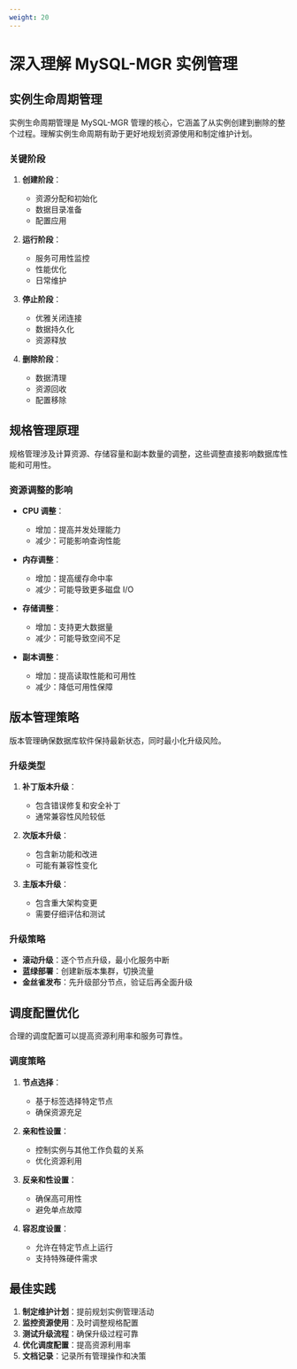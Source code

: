 ```yaml
---
weight: 20
---
```


# 深入理解 MySQL-MGR 实例管理

## 实例生命周期管理

实例生命周期管理是 MySQL-MGR 管理的核心，它涵盖了从实例创建到删除的整个过程。理解实例生命周期有助于更好地规划资源使用和制定维护计划。

### 关键阶段

1. **创建阶段**：
   - 资源分配和初始化
   - 数据目录准备
   - 配置应用

2. **运行阶段**：
   - 服务可用性监控
   - 性能优化
   - 日常维护

3. **停止阶段**：
   - 优雅关闭连接
   - 数据持久化
   - 资源释放

4. **删除阶段**：
   - 数据清理
   - 资源回收
   - 配置移除

## 规格管理原理

规格管理涉及计算资源、存储容量和副本数量的调整，这些调整直接影响数据库性能和可用性。

### 资源调整的影响

- **CPU 调整**：
  - 增加：提高并发处理能力
  - 减少：可能影响查询性能

- **内存调整**：
  - 增加：提高缓存命中率
  - 减少：可能导致更多磁盘 I/O

- **存储调整**：
  - 增加：支持更大数据量
  - 减少：可能导致空间不足

- **副本调整**：
  - 增加：提高读取性能和可用性
  - 减少：降低可用性保障

## 版本管理策略

版本管理确保数据库软件保持最新状态，同时最小化升级风险。

### 升级类型

1. **补丁版本升级**：
   - 包含错误修复和安全补丁
   - 通常兼容性风险较低

2. **次版本升级**：
   - 包含新功能和改进
   - 可能有兼容性变化

3. **主版本升级**：
   - 包含重大架构变更
   - 需要仔细评估和测试

### 升级策略

- **滚动升级**：逐个节点升级，最小化服务中断
- **蓝绿部署**：创建新版本集群，切换流量
- **金丝雀发布**：先升级部分节点，验证后再全面升级

## 调度配置优化

合理的调度配置可以提高资源利用率和服务可靠性。

### 调度策略

1. **节点选择**：
   - 基于标签选择特定节点
   - 确保资源充足

2. **亲和性设置**：
   - 控制实例与其他工作负载的关系
   - 优化资源利用

3. **反亲和性设置**：
   - 确保高可用性
   - 避免单点故障

4. **容忍度设置**：
   - 允许在特定节点上运行
   - 支持特殊硬件需求

## 最佳实践

1. **制定维护计划**：提前规划实例管理活动
2. **监控资源使用**：及时调整规格配置
3. **测试升级流程**：确保升级过程可靠
4. **优化调度配置**：提高资源利用率
5. **文档记录**：记录所有管理操作和决策

